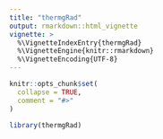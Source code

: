 ```yaml
---
title: "thermgRad"
output: rmarkdown::html_vignette
vignette: >
  %\VignetteIndexEntry{thermgRad}
  %\VignetteEngine{knitr::rmarkdown}
  %\VignetteEncoding{UTF-8}
---
```


```r
knitr::opts_chunk$set(
  collapse = TRUE,
  comment = "#>"
)
```

```r
library(thermgRad)
```
